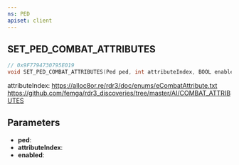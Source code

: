 ```yaml
---
ns: PED
apiset: client
---
```

## SET_PED_COMBAT_ATTRIBUTES

```c
// 0x9F7794730795E019
void SET_PED_COMBAT_ATTRIBUTES(Ped ped, int attributeIndex, BOOL enabled);
```

attributeIndex: https://alloc8or.re/rdr3/doc/enums/eCombatAttribute.txt
https://github.com/femga/rdr3_discoveries/tree/master/AI/COMBAT_ATTRIBUTES

## Parameters
* **ped**:
* **attributeIndex**:
* **enabled**:
